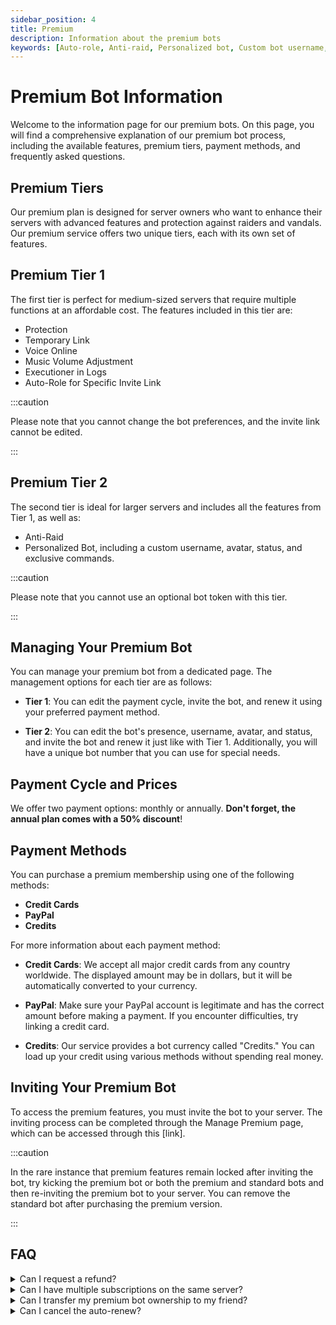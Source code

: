 ```yaml
---
sidebar_position: 4
title: Premium
description: Information about the premium bots
keywords: [Auto-role, Anti-raid, Personalized bot, Custom bot username, Avatar, Status, Command, Token, Dashboard, Payment method, Credit cards, PayPal, Credits, Insufficient money, Refund policy, Multiple subscriptions]
---
```


# Premium Bot Information

Welcome to the information page for our premium bots. On this page, you will find a comprehensive explanation of our premium bot process, including the available features, premium tiers, payment methods, and frequently asked questions.

## Premium Tiers

Our premium plan is designed for server owners who want to enhance their servers with advanced features and protection against raiders and vandals. Our premium service offers two unique tiers, each with its own set of features.

## Premium Tier 1

The first tier is perfect for medium-sized servers that require multiple functions at an affordable cost. The features included in this tier are:

- Protection
- Temporary Link
- Voice Online
- Music Volume Adjustment
- Executioner in Logs
- Auto-Role for Specific Invite Link

:::caution

Please note that you cannot change the bot preferences, and the invite link cannot be edited.

:::

## Premium Tier 2

The second tier is ideal for larger servers and includes all the features from Tier 1, as well as:

- Anti-Raid
- Personalized Bot, including a custom username, avatar, status, and exclusive commands.

:::caution 

Please note that you cannot use an optional bot token with this tier.

:::

## Managing Your Premium Bot

You can manage your premium bot from a dedicated page. The management options for each tier are as follows:

- **Tier 1**: You can edit the payment cycle, invite the bot, and renew it using your preferred payment method.

- **Tier 2**: You can edit the bot's presence, username, avatar, and status, and invite the bot and renew it just like with Tier 1. Additionally, you will have a unique bot number that you can use for special needs.

## Payment Cycle and Prices

We offer two payment options: monthly or annually. __Don't forget, the annual plan comes with a 50% discount__!

## Payment Methods

You can purchase a premium membership using one of the following methods:

- **Credit Cards**
- **PayPal**
- **Credits**

For more information about each payment method:

- **__Credit Cards__**: We accept all major credit cards from any country worldwide. The displayed amount may be in dollars, but it will be automatically converted to your currency.

- **__PayPal__**: Make sure your PayPal account is legitimate and has the correct amount before making a payment. If you encounter difficulties, try linking a credit card.

- **__Credits__**: Our service provides a bot currency called "Credits." You can load up your credit using various methods without spending real money.

## Inviting Your Premium Bot

To access the premium features, you must invite the bot to your server. The inviting process can be completed through the Manage Premium page, which can be accessed through this [link].

:::caution 

In the rare instance that premium features remain locked after inviting the bot, try kicking the premium bot or both the premium and standard bots and then re-inviting the premium bot to your server. You can remove the standard bot after purchasing the premium version. 

:::

## FAQ

<details>
<summary>Can I request a refund?</summary>

Yes, you can. However, you must first review the refund policy and request a refund within seven days of the initial purchase date for a reasonable reason.

</details>

<details>

<summary>Can I have multiple subscriptions on the same server?</summary>

No, you can only have one premium bot per server.

</details>

<details>

<summary> Can I transfer my premium bot ownership to my friend?</summary>

> Yes, you can! However, this is limited to the `Tier 2` plan.


</details>


<details>

<summary>Can I cancel the auto-renew?</summary>

> Yes, you indeed can! Through the manage premium page and click on cancel. For further details, here


</details>
